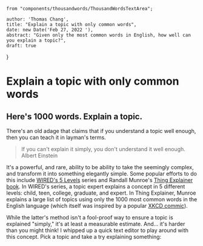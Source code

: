     from "components/thousandwords/ThousandWordsTextArea";

    author: 'Thomas Chang',
    title: "Explain a topic with only common words",
    date: new Date('Feb 27, 2022 '),
    abstract: "Given only the most common words in English, how well can you explain a topic?",
    draft: true
}

# Explain a topic with only common words
## Here's 1000 words. Explain a topic.

There's an old adage that claims that if you understand a topic well enough, then you can teach it in layman's terms.

> If you can't explain it simply, you don't understand it well enough.
> Albert Einstein

It's a powerful, and rare, ability to be ability to take the seemingly complex, and transform it into something
elegantly simple. Some popular efforts to do this include [WIRED's 5 Levels](https://www.youtube.com/watch?v=fOGdb1CTu5c)
series and Randall Munroe's [Thing Explainer book](https://www.goodreads.com/book/show/25329850-thing-explainer). In WIRED's series,
a topic expert explains a concept in 5 different levels: child, teen, college, graduate, and expert. In Thing Explainer, Munroe
explains a large list of topics using only the 1000 most common words in the English language (which itself was inspired
by a popular [XKCD commic](https://xkcd.com/1133/)).

While the latter's method isn't a fool-proof way to ensure a topic is explained "simply," it's at least a measurable
estimate. And... it's harder than you might think! I whipped up a quick text editor to play around with this concept. Pick
a topic and take a try explaining something:


<ThousandWordsTextArea />

